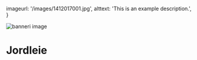   imageurl: '/images/1412017001.jpg',
  alttext: 'This is an example description.',
}


 

 <Image
            src='/images/Jubileumsutstillingen_1920x800.jpg'
            alt='banneri image'
            width={3500}
            height={1600}
            className="object-cover" 
          />


<Spacer  
  boxheight="6"
/>

<Container>

# Jordleie

<Spacer  
  height="6"
/>

<Quoter  
  quote="«Bruks- og vedlikeholdsplikt gir rett til bygsel, og jordleie gir rett til avling og alt arbeid som er i avtalen deres.»" 
  name="Landsleiebolken, kapittel 1" 
/>



<Spacer  
  boxheight="6"
/>

<Quoter  
  image="/images/helt_konge_850x850.jpg"
  alt="helt konge bilde"
  quote="«Bruks- og vedlikeholdsplikt gir rett til bygsel, og jordleie gir rett til avling og alt arbeid som er i avtalen deres.»" 
  name="Landsleiebolken, kapittel 1" 
/>

</Container>